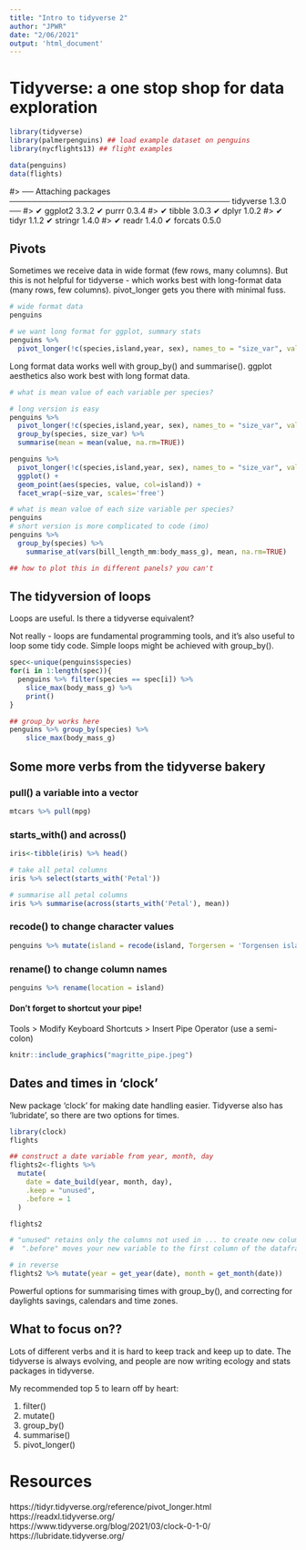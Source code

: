 ```yaml
---
title: "Intro to tidyverse 2"
author: "JPWR"
date: "2/06/2021"
output: 'html_document'
---
```


# Tidyverse: a one stop shop for data exploration
```r
library(tidyverse)
library(palmerpenguins) ## load example dataset on penguins
library(nycflights13) ## flight examples

data(penguins)
data(flights)
```


#> ── Attaching packages ─────────────────────────────────────── tidyverse 1.3.0 ──
#> ✔ ggplot2 3.3.2     ✔ purrr   0.3.4
#> ✔ tibble  3.0.3     ✔ dplyr   1.0.2
#> ✔ tidyr   1.1.2     ✔ stringr 1.4.0
#> ✔ readr   1.4.0     ✔ forcats 0.5.0

## Pivots

Sometimes we receive data in wide format (few rows, many columns). But this is not helpful for tidyverse - which works best with long-format data (many rows, few columns). pivot_longer gets you there with minimal fuss.

```r
# wide format data
penguins

# we want long format for ggplot, summary stats
penguins %>% 
  pivot_longer(!c(species,island,year, sex), names_to = "size_var", values_to = "value")
```

Long format data works well with group_by() and summarise(). ggplot aesthetics also work best with long format data.

```r
# what is mean value of each variable per species?

# long version is easy
penguins %>% 
  pivot_longer(!c(species,island,year, sex), names_to = "size_var", values_to = "value") %>%
  group_by(species, size_var) %>%
  summarise(mean = mean(value, na.rm=TRUE))

penguins %>% 
  pivot_longer(!c(species,island,year, sex), names_to = "size_var", values_to = "value") %>%
  ggplot() +
  geom_point(aes(species, value, col=island)) + 
  facet_wrap(~size_var, scales='free')

```

```r
# what is mean value of each size variable per species?
penguins
# short version is more complicated to code (imo)
penguins %>% 
  group_by(species) %>%
	summarise_at(vars(bill_length_mm:body_mass_g), mean, na.rm=TRUE) 

## how to plot this in different panels? you can't 
```


## The tidyversion of loops
Loops are useful. Is there a tidyverse equivalent?

Not really - loops are fundamental programming tools, and it's also useful to loop some tidy code. Simple loops might be achieved with group_by().

```r
spec<-unique(penguins$species)
for(i in 1:length(spec)){
  penguins %>% filter(species == spec[i]) %>%
    slice_max(body_mass_g) %>%
    print()
}

## group_by works here
penguins %>% group_by(species) %>% 
    slice_max(body_mass_g) 
```

## Some more verbs from the tidyverse bakery

### pull() a variable into a vector
```r
mtcars %>% pull(mpg)
```

### starts_with() and across()
```r
iris<-tibble(iris) %>% head()

# take all petal columns
iris %>% select(starts_with('Petal'))

# summarise all petal columns
iris %>% summarise(across(starts_with('Petal'), mean))
```

### recode() to change character values
```r
penguins %>% mutate(island = recode(island, Torgersen = 'Torgensen island'))
```

### rename() to change column names
```r
penguins %>% rename(location = island)
```

#### Don't forget to shortcut your pipe! 
Tools > Modify Keyboard Shortcuts > Insert Pipe Operator (use a semi-colon)

```r
knitr::include_graphics("magritte_pipe.jpeg")
```


## Dates and times in 'clock'

New package 'clock' for making date handling easier. Tidyverse also has 'lubridate', so there are two options for times.

```r
library(clock)
flights

## construct a date variable from year, month, day
flights2<-flights %>%
  mutate(
    date = date_build(year, month, day), 
    .keep = "unused", 
    .before = 1
  )

flights2

# "unused" retains only the columns not used in ... to create new columns. This is useful if you generate new columns, but no longer need the columns used to generate them. 
#  ".before" moves your new variable to the first column of the dataframe
```

```r
# in reverse
flights2 %>% mutate(year = get_year(date), month = get_month(date))
```

Powerful options for summarising times with group_by(), and correcting for daylights savings, calendars and time zones.

## What to focus on??

Lots of different verbs and it is hard to keep track and keep up to date. The tidyverse is always evolving, and people are now writing ecology and stats packages in tidyverse.

My recommended top 5 to learn off by heart:

1. filter()
2. mutate()
3. group_by()
4. summarise()
5. pivot_longer()

  
# Resources
https://tidyr.tidyverse.org/reference/pivot_longer.html  
https://readxl.tidyverse.org/  
https://www.tidyverse.org/blog/2021/03/clock-0-1-0/  
https://lubridate.tidyverse.org/  


